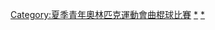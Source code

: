 {{Navbox
|name = 青年奧林匹克運動會曲棍球比賽
|title = 青年奧林匹克運動會曲棍球比賽
|listclass = hlist
|titlestyle = background:#BFD7FF;
|imageleft = [[File:Field hockey pictogram.svg|50px]]
|imageleftstyle = width:60px; <!-- minimize width used by left image cell -->
|imagestyle = width:60px; <!-- same as imageleftstyle to center the list -->
|image = [[File:No image.svg|40px|link=]] <!-- empty right image to center the list -->
|list1 = 
* [[2010年夏季青年奧林匹克運動會曲棍球比賽|2010]]
* [[2014年夏季青年奧林匹克運動會曲棍球比賽|2014]]
* [[2018年夏季青年奧林匹克運動會曲棍球比賽|2018]]
|liststyle = font-size:100%;
|below =
|belowstyle = background:#BFD7FF;
}}<includeonly>[[Category:夏季青年奧林匹克運動會曲棍球比賽]]</includeonly><noinclude>
[[Category:曲棍球導航模板|*]]
[[Category:夏季青年奧林匹克運動會曲棍球比賽|*]]
</noinclude>